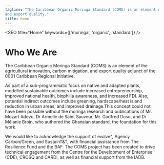 ```yaml
---
tagline: "The Caribbean Organic Moringa Standard (COMS) is an element of the agricultural innovation, carbon mitigation, 
and export quality."
title: home
---
```



<SEO title="Home" keywords={['moringa', 'organic', 'standard']} />

# Who We Are

The Caribbean Organic Moringa Standard (COMS) is an element of the agricultural 
innovation, carbon mitigation, and export quality adjunct of the 0001 Caribbean 
Regional Initiative. 

As part of a sub-programmatic focus on native and adapted plants, modelled sustainable 
outcomes include increased entrepreneurship, improved national health, biophilia 
awareness, and increased FDI. Also, potential indirect outcomes include greening, 
hardscape/heat island reduction in urban areas, and improved drainage.This concept 
could not have been possible without the moringa research and publications of 
Mr. Mozart Adevu, Dr Armelle de Saint Sauveur, Mr. Godfred Dosu, and Dr Mélanie Broin, who 
authored the Ghanaian standard, the foundation for this work. 

We would like to acknowledge the support of evolveˣ, Agency Carbon/Green, and SustainT&T, 
with financial assistance from The Resilience Fund and the BAF. The COMS project has been 
created to drive technical engagement from the Centre for the Development of 
Enterprise (CDE), CROSQ and CARDI, as well as financial support from the IADB.

<!-- content within this section will eventuall be replaced
     by card components whenever available -->
<section>
<ActionList>
     <ActionCard content={data.certification} />
     <ActionCard content={data.learn} />
     <ActionCard content={data.invest} />
</ActionList>
</section>